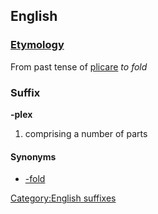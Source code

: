 ==English==
===[[Etymology]]===
From {{L.}} past tense of [[plicare]] ''to fold''
===Suffix===
[[Category:English suffixes]]
'''-plex'''
# comprising a number of parts
==== Synonyms ====
* [[-fold]]
